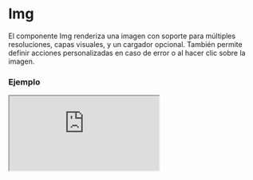 
# Img

El componente Img renderiza una imagen con soporte para múltiples resoluciones, capas visuales, y un cargador opcional. También permite definir acciones personalizadas en caso de error o al hacer clic sobre la imagen.

### Ejemplo

<Iframe src="https://fenextjs-component-storybook.vercel.app/iframe.html?args=&id=img-img--index&viewMode=story" />

### Importacion

Para importar el componente Img, se puede hacer desde fenextjs

```tsx copy
import { Img } from "fenextjs";
```

### Parametros

| Parametro | Tipo | Requerido | Default | Descripcion |
| --------- | ---- | --------- | ------- | ----------- |
| src | string | sí |  | La URL de la imagen a mostrar. |
| alt | string | no | undefined | Texto alternativo para la imagen. |
| srcMin1920 | string | no | undefined | URL de la imagen para resoluciones mayores a 1920px. |
| srcMin1680 | string | no | undefined | URL de la imagen para resoluciones mayores a 1680px. |
| srcMin1440 | string | no | undefined | URL de la imagen para resoluciones mayores a 1440px. |
| srcMin1024 | string | no | undefined | URL de la imagen para resoluciones mayores a 1024px. |
| srcMin992 | string | no | undefined | URL de la imagen para resoluciones mayores a 992px. |
| srcMin768 | string | no | undefined | URL de la imagen para resoluciones mayores a 768px. |
| srcMin575 | string | no | undefined | URL de la imagen para resoluciones mayores a 575px. |
| imgIf404 | string | no | undefined | URL de la imagen que se mostrará en caso de error de carga. |
| layers | CSSProperties[] | no | [] | Capas CSS que se aplican como filtros o estilos adicionales a la imagen. |
| onErrorImg | (e: SyntheticEvent\<HTMLImageElement, Event\>) =\> void | no | undefined | Función personalizada que se ejecuta cuando ocurre un error al cargar la imagen. |
| onClick | () =\> void | no | undefined | Función personalizada que se ejecuta al hacer clic en la imagen. |
| loader | boolean | no | false | Indica si se debe mostrar un cargador mientras se carga la imagen. |
| className | string | no | '' | Clase CSS para personalizar el contenedor del componente. |
| classNameImg | string | no | '' | Clase CSS para personalizar la imagen en sí. |

### Storybook

Para ver el storybook del componente lo puede hacer con este [link](https://fenextjs-component-storybook.vercel.app/?path=/story/img-img--index)

### Usos

- Imagen básica

```tsx copy
<Img src="/path/to/image.jpg" alt="Descripción" />
```

- Imagen con capas

```tsx copy
<Img src="/path/to/image.jpg" layers={[{ opacity: 0.5, mixBlendMode: 'multiply' }]} />
```

- Imagen con loader y acción de clic

```tsx copy
<Img src="/path/to/image.jpg" loader={true} onClick={() => alert('Imagen clickeada')} />
```

- Imagen con manejo de error

```tsx copy
<Img src="/path/to/image.jpg" imgIf404="/path/to/fallback.jpg" />
```

